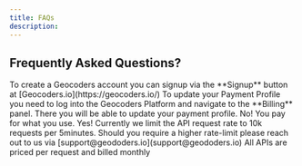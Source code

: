 ```yaml
---
title: FAQs
description:
---
```


## Frequently Asked Questions?

<AccordionGroup>
  <Accordion title="How do I create an Geocoders Account?">
    To create a Geocoders account you can signup via the **Signup** button at [Geocoders.io](https://geocoders.io/)
  </Accordion>
  <Accordion title="How do I update my Payment Profile?">
    To update your Payment Profile you need to log into the Geocoders Platform and navigate to the **Billing** panel.
    There you will be able to update your payment profile.
  </Accordion>
  <Accordion title="Are there API Request Limits?">
    No! You pay for what you use.
  </Accordion>
  <Accordion title="Are there API Rate Limits?">
    Yes! Currently we limit the API request rate to 10k requests per 5minutes.
    Should you require a higher rate-limit please reach out to us via [support@geododers.io](support@geododers.io)
  </Accordion>
  <Accordion title="How do I get billed for my usage?">
    All APIs are priced per request and billed monthly
  </Accordion>
</AccordionGroup>
